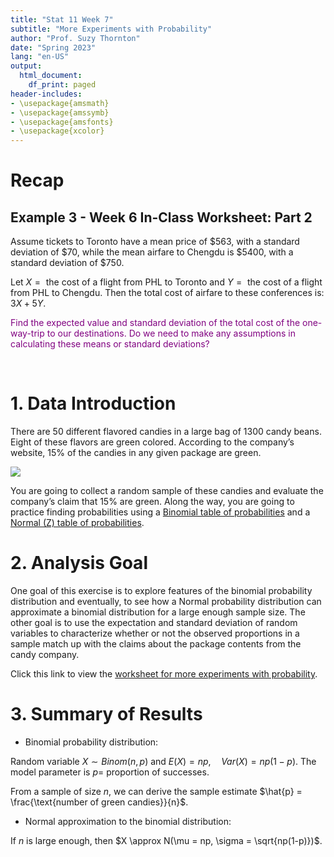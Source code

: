 ```yaml
---
title: "Stat 11 Week 7"
subtitle: "More Experiments with Probability" 
author: "Prof. Suzy Thornton"
date: "Spring 2023"
lang: "en-US"
output:
  html_document:
    df_print: paged
header-includes:
- \usepackage{amsmath}
- \usepackage{amssymb}
- \usepackage{amsfonts}
- \usepackage{xcolor}
---
```



# Recap

## Example 3 - Week 6 In-Class Worksheet: Part 2 

Assume tickets to Toronto have a mean price of $\$563$, with a standard deviation of $\$70$, while the mean airfare to Chengdu is $\$5400$, with a standard deviation of $\$750$.

Let $X = \text{ the cost of a flight from PHL to Toronto}$ and $Y = \text{ the cost of a flight from PHL to Chengdu}$. Then the total cost of airfare to these conferences is: $3X + 5Y$.

<span style="color:purple">Find the expected value and standard deviation of the total cost of the one-way-trip to our destinations. Do we need to make any assumptions in calculating these means or standard deviations?</span>


<br>


# 1. Data Introduction 

There are 50 different flavored candies in a large bag of 1300 candy beans. Eight of these flavors are green colored. According to the company's website, $15\%$ of the candies in any given package are green.

![](./images/candies.png)

You are going to collect a random sample of these candies and evaluate the company's claim that $15\%$ are green. Along the way, you are going to practice finding probabilities using a [Binomial table of probabilities](https://uwf.edu/media/university-of-west-florida/colleges/cse/departments/mathematics-and-statistics/documents/student-resources/Binomial-Tables-1.pdf) and a [Normal (Z) table of probabilities](https://qcenter.uconn.edu/wp-content/uploads/sites/764/2018/05/Standard-Normal-Ztable.pdf). 


# 2. Analysis Goal  

One goal of this exercise is to explore features of the binomial probability distribution and eventually, to see how a Normal probability distribution can approximate a binomial distribution for a large enough sample size. The other goal is to use the expectation and standard deviation of random variables to characterize whether or not the observed proportions in a sample match up with the claims about the package contents from the candy company.  

Click this link to view the [worksheet for more experiments with probability](https://profsuzy.github.io/Stat11/wk7-wksheet.html). 



# 3. Summary of Results  

* Binomial probability distribution:

Random variable $X \sim Binom(n,p)$ and $E(X) = np, \quad Var(X) = np(1-p)$. The model parameter is $p=$ proportion of successes.  

From a sample of size $n$, we can derive the sample estimate $\hat{p} = \frac{\text{number of green candies}}{n}$. 

* Normal approximation to the binomial distribution: 

If $n$ is large enough, then $X \approx N(\mu = np, \sigma = \sqrt{np(1-p)})$. 



